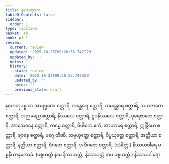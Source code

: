 ```yaml
---
title: နဟေတုဒုက
tableOfContents: false
sidebar:
  order: 1
type: tipitaka
basket: ab
book: p1-1
review:
  current: review
  updated: '2025-10-23T09:20:53.742929'
  updated_by: ''
  notes: ''
  history:
  - state: review
    date: '2025-10-23T09:20:53.742929'
    updated_by: ''
    notes: ''
    previous_state: draft
---
```



<ReviewStatus review={frontmatter.review} showDetails={true} />

<HypothesisAnnotation frontmatter={frontmatter} />

<DynamicBreadcrumb />

<Division number="201" book="p1-1" e="ch" v="36" p="59">

<Paragraph number="690" book="p1-1">
နဟေတုပစ္စယာ အာရမ္မဏေ စတ္တာရိ, အနန္တရေ စတ္တာရိ, သမနန္တရေ စတ္တာရိ, သဟဇာတေ စတ္တာရိ, အညမညေ စတ္တာရိ, နိဿယေ စတ္တာရိ, ဥပနိဿယေ စတ္တာရိ, ပုရေဇာတေ စတ္တာရိ, အာသေဝနေ စတ္တာရိ, ကမ္မေ စတ္တာရိ, ဝိပါကေ ဧကံ, အာဟာရေ စတ္တာရိ, ဣန္ဒြိယေ စတ္တာရိ, ဈာနေ စတ္တာရိ, မဂ္ဂေ တီဏိ, သမ္ပယုတ္တေ စတ္တာရိ, ဝိပ္ပယုတ္တေ စတ္တာရိ, အတ္ထိယာ စတ္တာရိ, နတ္ထိယာ စတ္တာရိ, ဝိဂတေ စတ္တာရိ, အဝိဂတေ စတ္တာရိ. (သံခိတ္တံ.)

</Paragraph>
</Division>

<Paragraph number="691" type="center" book="p1-1">
နိဿယဝါရေ ပစ္စနီယာနုလောမံ.


</Paragraph>

<Paragraph number="692" type="center" book="p1-1">
(ပစ္စယတ္တံ နာမ နိဿယတ္တံ, နိဿယတ္တံ နာမ ပစ္စယတ္တံ.)

</Paragraph>

<Paragraph number="693" type="center" book="p1-1">
နိဿယဝါရော.
</Paragraph>